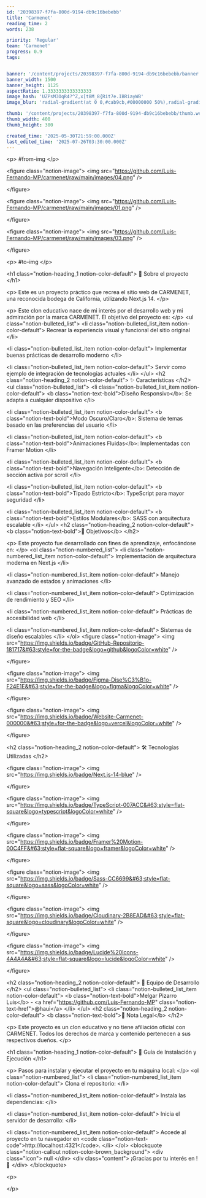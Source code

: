 ```yaml
---
id: '20398397-f7fa-800d-9194-db9c16bebebb'
title: 'Carmenet'
reading_time: 2
words: 238

priority: 'Regular'
team: 'Carmenet'
progress: 0.9
tags:


banner: '/content/projects/20398397-f7fa-800d-9194-db9c16bebebb/banner.webp'
banner_width: 1500
banner_height: 1125
aspectRatio: 1.3333333333333333
image_hash: 'UZPsM3OqR4?^Z,x[t8M_8{Rit7e.IBRiayWB'
image_blur: 'radial-gradient(at 0 0,#cab9cb,#00000000 50%),radial-gradient(at 33% 0,#b384ad,#00000000 50%),radial-gradient(at 67% 0,#be9cc6,#00000000 50%),radial-gradient(at 100% 0,#cfa7d2,#00000000 50%),radial-gradient(at 0 50%,#fdffff,#00000000 50%),radial-gradient(at 33% 50%,#e6dbe6,#00000000 50%),radial-gradient(at 67% 50%,#f2eef9,#00000000 50%),radial-gradient(at 100% 50%,#f9f1f8,#00000000 50%),radial-gradient(at 0 100%,#e1e5e8,#00000000 50%),radial-gradient(at 33% 100%,#c9b9c1,#00000000 50%),radial-gradient(at 67% 100%,#e6e2ef,#00000000 50%),radial-gradient(at 100% 100%,#f3edf7,#00000000 50%)'

thumb: '/content/projects/20398397-f7fa-800d-9194-db9c16bebebb/thumb.webp'
thumb_width: 400
thumb_height: 300

created_time: '2025-05-30T21:59:00.000Z'
last_edited_time: '2025-07-26T03:30:00.000Z'
---
```

&lt;p&gt;
 #from-img
&lt;/p&gt;
  
&lt;figure class=&quot;notion-image&quot;&gt;
 &lt;img src=&quot;https://github.com/Luis-Fernando-MP/carmenet/raw/main/images/04.png&quot; /&gt;
 
&lt;/figure&gt;
  
&lt;figure class=&quot;notion-image&quot;&gt;
 &lt;img src=&quot;https://github.com/Luis-Fernando-MP/carmenet/raw/main/images/01.png&quot; /&gt;
 
&lt;/figure&gt;
  
&lt;figure class=&quot;notion-image&quot;&gt;
 &lt;img src=&quot;https://github.com/Luis-Fernando-MP/carmenet/raw/main/images/03.png&quot; /&gt;
 
&lt;/figure&gt;
  
&lt;p&gt;
 #to-img
&lt;/p&gt;
  
&lt;h1 class=&quot;notion-heading&#95;1 notion-color-default&quot;&gt;
 🎯 Sobre el proyecto
&lt;/h1&gt;
  
&lt;p&gt;
 Este es un proyecto práctico que recrea el sitio web de CARMENET&#44; una reconocida bodega de California&#44; utilizando Next.js 14.
&lt;/p&gt;
  
&lt;p&gt;
 Este clon educativo nace de mi interés por el desarrollo web y mi admiración por la marca CARMENET. El objetivo del proyecto es:
&lt;/p&gt;
  &lt;ul class=&quot;notion-bulleted&#95;list&quot;&gt;
&lt;li class=&quot;notion-bulleted&#95;list&#95;item notion-color-default&quot;&gt;
 Recrear la experiencia visual y funcional del sitio original
&lt;/li&gt;
  
&lt;li class=&quot;notion-bulleted&#95;list&#95;item notion-color-default&quot;&gt;
 Implementar buenas prácticas de desarrollo moderno
&lt;/li&gt;
  
&lt;li class=&quot;notion-bulleted&#95;list&#95;item notion-color-default&quot;&gt;
 Servir como ejemplo de integración de tecnologías actuales
&lt;/li&gt;
  &lt;/ul&gt;
&lt;h2 class=&quot;notion-heading&#95;2 notion-color-default&quot;&gt;
 ✨ Características
&lt;/h2&gt;
  &lt;ul class=&quot;notion-bulleted&#95;list&quot;&gt;
&lt;li class=&quot;notion-bulleted&#95;list&#95;item notion-color-default&quot;&gt;
 &lt;b class=&quot;notion-text-bold&quot;&gt;Diseño Responsivo&lt;/b&gt;: Se adapta a cualquier dispositivo
&lt;/li&gt;
  
&lt;li class=&quot;notion-bulleted&#95;list&#95;item notion-color-default&quot;&gt;
 &lt;b class=&quot;notion-text-bold&quot;&gt;Modo Oscuro/Claro&lt;/b&gt;: Sistema de temas basado en las preferencias del usuario
&lt;/li&gt;
  
&lt;li class=&quot;notion-bulleted&#95;list&#95;item notion-color-default&quot;&gt;
 &lt;b class=&quot;notion-text-bold&quot;&gt;Animaciones Fluidas&lt;/b&gt;: Implementadas con Framer Motion
&lt;/li&gt;
  
&lt;li class=&quot;notion-bulleted&#95;list&#95;item notion-color-default&quot;&gt;
 &lt;b class=&quot;notion-text-bold&quot;&gt;Navegación Inteligente&lt;/b&gt;: Detección de sección activa por scroll
&lt;/li&gt;
  
&lt;li class=&quot;notion-bulleted&#95;list&#95;item notion-color-default&quot;&gt;
 &lt;b class=&quot;notion-text-bold&quot;&gt;Tipado Estricto&lt;/b&gt;: TypeScript para mayor seguridad
&lt;/li&gt;
  
&lt;li class=&quot;notion-bulleted&#95;list&#95;item notion-color-default&quot;&gt;
 &lt;b class=&quot;notion-text-bold&quot;&gt;Estilos Modulares&lt;/b&gt;: SASS con arquitectura escalable
&lt;/li&gt;
  &lt;/ul&gt;
&lt;h2 class=&quot;notion-heading&#95;2 notion-color-default&quot;&gt;
 &lt;b class=&quot;notion-text-bold&quot;&gt;🎯 Objetivos&lt;/b&gt;
&lt;/h2&gt;
  
&lt;p&gt;
 Este proyecto fue desarrollado con fines de aprendizaje&#44; enfocándose en:
&lt;/p&gt;
  &lt;ol class=&quot;notion-numbered&#95;list&quot;&gt;
&lt;li class=&quot;notion-numbered&#95;list&#95;item notion-color-default&quot;&gt;
 Implementación de arquitectura moderna en Next.js
&lt;/li&gt;
  
&lt;li class=&quot;notion-numbered&#95;list&#95;item notion-color-default&quot;&gt;
 Manejo avanzado de estados y animaciones
&lt;/li&gt;
  
&lt;li class=&quot;notion-numbered&#95;list&#95;item notion-color-default&quot;&gt;
 Optimización de rendimiento y SEO
&lt;/li&gt;
  
&lt;li class=&quot;notion-numbered&#95;list&#95;item notion-color-default&quot;&gt;
 Prácticas de accesibilidad web
&lt;/li&gt;
  
&lt;li class=&quot;notion-numbered&#95;list&#95;item notion-color-default&quot;&gt;
 Sistemas de diseño escalables
&lt;/li&gt;
  &lt;/ol&gt;
&lt;figure class=&quot;notion-image&quot;&gt;
 &lt;img src=&quot;https://img.shields.io/badge/GitHub-Repositorio-181717&#63;style=for-the-badge&logo=github&logoColor=white&quot; /&gt;
 
&lt;/figure&gt;
  
&lt;figure class=&quot;notion-image&quot;&gt;
 &lt;img src=&quot;https://img.shields.io/badge/Figma-Dise%C3%B1o-F24E1E&#63;style=for-the-badge&logo=figma&logoColor=white&quot; /&gt;
 
&lt;/figure&gt;
  
&lt;figure class=&quot;notion-image&quot;&gt;
 &lt;img src=&quot;https://img.shields.io/badge/Website-Carmenet-000000&#63;style=for-the-badge&logo=vercel&logoColor=white&quot; /&gt;
 
&lt;/figure&gt;
  
&lt;h2 class=&quot;notion-heading&#95;2 notion-color-default&quot;&gt;
 🛠️ Tecnologías Utilizadas
&lt;/h2&gt;
  
&lt;figure class=&quot;notion-image&quot;&gt;
 &lt;img src=&quot;https://img.shields.io/badge/Next.js-14-blue&quot; /&gt;
 
&lt;/figure&gt;
  
&lt;figure class=&quot;notion-image&quot;&gt;
 &lt;img src=&quot;https://img.shields.io/badge/TypeScript-007ACC&#63;style=flat-square&logo=typescript&logoColor=white&quot; /&gt;
 
&lt;/figure&gt;
  
&lt;figure class=&quot;notion-image&quot;&gt;
 &lt;img src=&quot;https://img.shields.io/badge/Framer%20Motion-00C4FF&#63;style=flat-square&logo=framer&logoColor=white&quot; /&gt;
 
&lt;/figure&gt;
  
&lt;figure class=&quot;notion-image&quot;&gt;
 &lt;img src=&quot;https://img.shields.io/badge/Sass-CC6699&#63;style=flat-square&logo=sass&logoColor=white&quot; /&gt;
 
&lt;/figure&gt;
  
&lt;figure class=&quot;notion-image&quot;&gt;
 &lt;img src=&quot;https://img.shields.io/badge/Cloudinary-2B8EAD&#63;style=flat-square&logo=cloudinary&logoColor=white&quot; /&gt;
 
&lt;/figure&gt;
  
&lt;figure class=&quot;notion-image&quot;&gt;
 &lt;img src=&quot;https://img.shields.io/badge/Lucide%20Icons-4A4A4A&#63;style=flat-square&logo=lucide&logoColor=white&quot; /&gt;
 
&lt;/figure&gt;
  
&lt;h2 class=&quot;notion-heading&#95;2 notion-color-default&quot;&gt;
 👥 Equipo de Desarrollo
&lt;/h2&gt;
  &lt;ul class=&quot;notion-bulleted&#95;list&quot;&gt;
&lt;li class=&quot;notion-bulleted&#95;list&#95;item notion-color-default&quot;&gt;
 &lt;b class=&quot;notion-text-bold&quot;&gt;Melgar Pizarro Luis&lt;/b&gt; - &lt;a href=&quot;https://github.com/Luis-Fernando-MP&quot; class=&quot;notion-text-href&quot;&gt;@haui&lt;/a&gt;
&lt;/li&gt;
  &lt;/ul&gt;
&lt;h2 class=&quot;notion-heading&#95;2 notion-color-default&quot;&gt;
 &lt;b class=&quot;notion-text-bold&quot;&gt;📝 Nota Legal&lt;/b&gt;
&lt;/h2&gt;
  
&lt;p&gt;
 Este proyecto es un clon educativo y no tiene afiliación oficial con CARMENET. Todos los derechos de marca y contenido pertenecen a sus respectivos dueños.
&lt;/p&gt;
  
&lt;h1 class=&quot;notion-heading&#95;1 notion-color-default&quot;&gt;
 🚀 Guía de Instalación y Ejecución
&lt;/h1&gt;
  
&lt;p&gt;
 Pasos para instalar y ejecutar el proyecto en tu máquina local:
&lt;/p&gt;
  &lt;ol class=&quot;notion-numbered&#95;list&quot;&gt;
&lt;li class=&quot;notion-numbered&#95;list&#95;item notion-color-default&quot;&gt;
 Clona el repositorio:
&lt;/li&gt;
  
&lt;li class=&quot;notion-numbered&#95;list&#95;item notion-color-default&quot;&gt;
 Instala las dependencias:
&lt;/li&gt;
  
&lt;li class=&quot;notion-numbered&#95;list&#95;item notion-color-default&quot;&gt;
 Inicia el servidor de desarrollo:
&lt;/li&gt;
  
&lt;li class=&quot;notion-numbered&#95;list&#95;item notion-color-default&quot;&gt;
 Accede al proyecto en tu navegador en &lt;code class=&quot;notion-text-code&quot;&gt;http://localhost:4321&lt;/code&gt;.
&lt;/li&gt;
  &lt;/ol&gt;
&lt;blockquote class=&quot;notion-callout notion-color-brown&#95;background&quot;&gt;
 &lt;div class=&quot;icon&quot;&gt;
 null
 &lt;/div&gt; 
 &lt;div class=&quot;content&quot;&gt;
¡Gracias por tu interés en ! 💖
 &lt;/div&gt;
&lt;/blockquote&gt;
  
&lt;p&gt;
 
&lt;/p&gt;
  